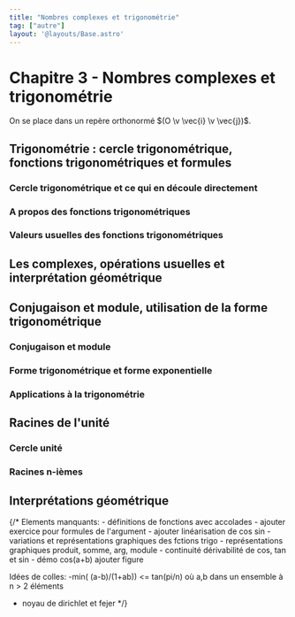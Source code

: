 ```yaml
---
title: "Nombres complexes et trigonométrie"
tag: ["autre"]
layout: '@layouts/Base.astro'
---
```






# Chapitre 3 - Nombres complexes et trigonométrie

<Tableofcontents></Tableofcontents>

On se place dans un repère orthonormé $(O \v \vec{i} \v \vec{j})$.

## Trigonométrie : cercle trigonométrique, fonctions trigonométriques et formules

### Cercle trigonométrique et ce qui en découle directement
<CercleTrigonometrique />

### A propos des fonctions trigonométriques
<FonctionsTrigonometriquesProprietes />

### Valeurs usuelles des fonctions trigonométriques
<ValeursUsuelles />

## Les complexes, opérations usuelles et interprétation géométrique
<Operations />


## Conjugaison et module, utilisation de la forme trigonométrique

### Conjugaison et module
<Conjugaison />
<Module />


### Forme trigonométrique et forme exponentielle
<FormeTrigonometrique />
<Argument />
<FormeExponentielle />


### Applications à la trigonométrie
<ConsequencesTrigonometrie />

## Racines de l'unité

### Cercle unité
<CercleUnite />

### Racines n-ièmes 
<Racines />

## Interprétations géométrique
<InterpretationGraphique />



<Footer />

{/*
  Elements manquants:
    - définitions de fonctions avec accolades
    - ajouter exercice pour formules de l'argument
    - ajouter linéarisation de cos sin
    - variations et représentations graphiques des fctions trigo
    - représentations graphiques produit, somme, arg, module
    - continuité dérivabilité de cos, tan et sin
    - démo cos(a+b) ajouter figure

  Idées de colles:
   -min( (a-b)/(1+ab)) <= tan(pi/n) où a,b dans un ensemble à n > 2 éléments
   - noyau de dirichlet et fejer
*/}
